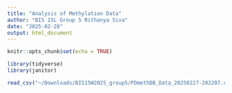 ```yaml
---
title: "Analysis of Methylation Data"
author: "BIS 15L Group 5 Rithanya Siva"
date: "2025-02-28"
output: html_document
---
```


```r
knitr::opts_chunk$set(echo = TRUE)
```


```r
library(tidyverse)
library(janitor)
```

```r
read_csv("~/Downloads/BIS15W2025_group5/PDmethDB_Data_20250227-202207.csv")
```


